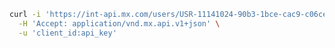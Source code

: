 ```bash Request
curl -i 'https://int-api.mx.com/users/USR-11141024-90b3-1bce-cac9-c06ced52ab4c/members/MBR-3bdc7d6b-efd4-1497-a0af-b23501cf9bd0/account_numbers' \
  -H 'Accept: application/vnd.mx.api.v1+json' \
  -u 'client_id:api_key'
```
